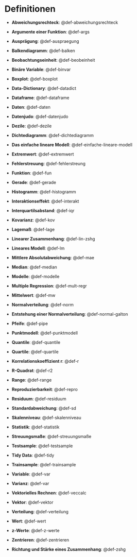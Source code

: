 # Definitionen  {.unnumbered}



- **Abweichungsrechteck**: @def-abweichungsrechteck


- **Argumente einer Funktion**: @def-args


- **Ausprägung**: @def-auspraegung


- **Balkendiagramm**: @def-balken


- **Beobachtungseinheit**: @def-beobeinheit


- **Binäre Variable**: @def-binvar


- **Boxplot**: @def-boxplot


- **Data-Dictionary**: @def-datadict


- **Dataframe**: @def-dataframe


- **Daten**: @def-daten


- **Datenjudo**: @def-datenjudo


- **Dezile**: @def-dezile


- **Dichtediagramm**: @def-dichtediagramm


- **Das einfache lineare Modell**: @def-einfache-lineare-modell


- **Extremwert**: @def-extremwert


- **Fehlerstreuung**: @def-fehlerstreung


- **Funktion**: @def-fun


- **Gerade**: @def-gerade


- **Histogramm**: @def-histogramm


- **Interaktionseffekt**: @def-interakt


- **Interquartilsabstand**: @def-iqr


- **Kovarianz**: @def-kov


- **Lagemaß**: @def-lage


- **Linearer Zusammenhang**: @def-lin-zshg


- **Lineares Modell**: @def-lm


- **Mittlere Absolutabweichung**: @def-mae


- **Median**: @def-median


- **Modelle**: @def-modelle


- **Multiple Regression**: @def-mult-regr


- **Mittelwert**: @def-mw


- **Normalverteilung**: @def-norm


- **Entstehung einer Normalverteilung**: @def-normal-galton


- **Pfeife**: @def-pipe


- **Punktmodell**: @def-punktmodell


- **Quantile**: @def-quantile


- **Quartile**: @def-quartile


- **Korrelationskoeffizient r**: @def-r


- **R-Quadrat**: @def-r2


- **Range**: @def-range


- **Reproduzierbarkeit**: @def-repro


- **Residuum**: @def-residuum


- **Standardabweichung**: @def-sd


- **Skalenniveau**: @def-skalenniveau


- **Statistik**: @def-statistik


- **Streuungsmaße**: @def-streuungsmaße


- **Testsample**: @def-testsample


- **Tidy Data**: @def-tidy


- **Trainsample**: @def-trainsample


- **Variable**: @def-var


- **Varianz**: @def-var


- **Vektorielles Rechnen**: @def-veccalc


- **Vektor**: @def-vektor


- **Verteilung**: @def-verteilung


- **Wert**: @def-wert


- **z-Werte**: @def-z-werte


- **Zentrieren**: @def-zentrieren


- **Richtung und Stärke eines Zusammenhang**: @def-zshg


